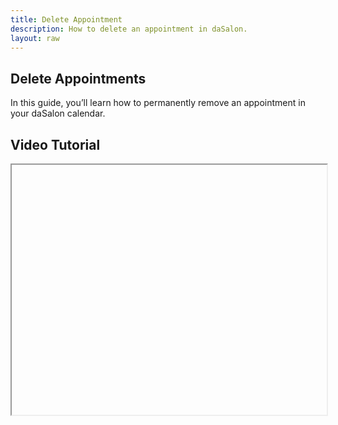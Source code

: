 ```yaml
---
title: Delete Appointment
description: How to delete an appointment in daSalon.
layout: raw
---
```



<div className="mdx-content">

## Delete Appointments



In this guide, you’ll learn how to permanently remove an appointment in your daSalon calendar.

## Video Tutorial



<iframe
  width="100%"
  height="400"
  title="Delete appointments tutorial"
  allowFullScreen
  className="rounded-lg"
/>

---

##  Delete Appointment

*Purpose*: Permanently remove the appointment. Only allowed if the appointment is in **New**, **Confirmed**, or **No-Show** status.

### Steps:

❶ Go to **Appointments**.  
❷ For eligible statuses, Row menu → click **⋮ → Delete** OR open the detail panel → **⋮ → Delete**  
❸ **Completed** and **Cancelled** appointments **cannot** be deleted.  
❹ A confirmation popup appears.  
❺ Click **Confirm Delete**, a success message will confirm the deletion.  
❻ Deleted records will no longer show in reports or history.  

---

<div className="space-y-4 mt-6">

<div className="my-10 border-t border-gray-200" />

## More questions about this


</div>

<div className="space-y-4 mt-6">
  <details className="bg-white rounded-md p-4 border border-gray-300">
    <summary
      className="font-medium text-base text-gray-900"
      style={{
        backgroundColor: 'transparent',
        outline: 'none',
        cursor: 'pointer',
        userSelect: 'none',
        listStyle: 'none',
      }}
    >
      Can I undo a deleted appointment?
    </summary>
    <p className="mt-2 text-sm text-gray-700">
      No, deleted appointments are permanently removed and can’t be restored.
    </p>
  </details>

  <details className="bg-white rounded-md p-4 border border-gray-300">
    <summary
      className="font-medium text-base text-gray-900"
      style={{
        backgroundColor: 'transparent',
        outline: 'none',
        cursor: 'pointer',
        userSelect: 'none',
        listStyle: 'none',
      }}
    >
      Why can’t I delete a completed appointment?
    </summary>
    <p className="mt-2 text-sm text-gray-700">
      Completed and Cancelled appointments are locked for reporting and cannot be deleted.
    </p>
  </details>
</div>

---

<div className="mdx-content mt-10">

Was this article helpful?

<div style={{ display: 'flex', gap: '1rem' }}>
  <button style={{ padding: '0.5rem', borderRadius: '9999px', backgroundColor: '#f0f0f0' }}>
    👍
  </button>
  <button style={{ padding: '0.5rem', borderRadius: '9999px', backgroundColor: '#f0f0f0' }}>
    👎
  </button>
</div>
</div>
</div>

